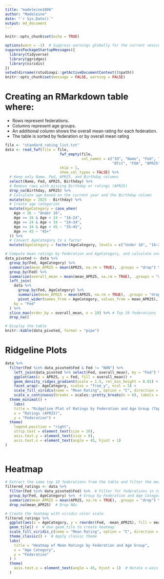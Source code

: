 ```yaml
---
title: "madeleine1806"
author: "Madeleine"
date: "`r Sys.Date()`"
output: md_document
---
```


```r
knitr::opts_chunk$set(echo = TRUE)
```
```r
options(warn = -1)  # Suppress warnings globally for the current session
suppressPackageStartupMessages({
  library(tidyverse)
  library(ggridges)
  library(viridis)
})
setwd(dirname(rstudioapi::getActiveDocumentContext()$path))
knitr::opts_chunk$set(message = FALSE, warning = FALSE)

```
# Creating an RMarkdown table where: 
- Rows represent federations. 
- Columns represent age groups. 
- An additional column shows the overall mean rating for each federation. 
- The table is sorted by federation or by overall mean rating
```r
file <- "standard_rating_list.txt"
data <- read_fwf(file = file, 
                         fwf_empty(file, 
                                   col_names = c("ID", "Name", "Fed", "Sex", "Tit", "WTit", 
                                                 "OTit", "FOA", "APR25", "Gms", "K", "Birthday", "Flag")),
                         skip = 1,
                         show_col_types = FALSE) %>%
  # Keep only Name, Fed, APR25, and Birthday columns
  select(Name, Fed, APR25, Birthday) %>%
  # Remove rows with missing Birthday or ratings (APR25)
  drop_na(Birthday, APR25) %>%
  # Calculate age based on the current year and the Birthday column
  mutate(Age = 2025 - Birthday) %>%
  # Create age categories
  mutate(AgeCategory = case_when(
    Age < 16 ~ "Under 16",
    Age >= 16 & Age < 24 ~ "16–24",
    Age >= 24 & Age < 34 ~ "24–34",
    Age >= 34 & Age < 45 ~ "35–45",
    Age >= 45 ~ "45+"
  )) %>%
  # Convert AgeCategory to a factor
  mutate(AgeCategory = factor(AgeCategory, levels = c("Under 16", "16–24", "24–34", "35–45", "45+")))

# Compute mean ratings by Federation and AgeCategory, and calculate overall mean
data_pivoted <- data %>%
  group_by(Fed, AgeCategory) %>%
  summarize(mean_APR25 = mean(APR25, na.rm = TRUE), .groups = "drop") %>%
  group_by(Fed) %>%
  summarize(overall_mean = mean(mean_APR25, na.rm = TRUE), .groups = "drop") %>%
  left_join(
    data %>%
      group_by(Fed, AgeCategory) %>%
      summarize(mean_APR25 = mean(APR25, na.rm = TRUE), .groups = "drop") %>%
      pivot_wider(names_from = AgeCategory, values_from = mean_APR25),
    by = "Fed"
  ) %>%
  slice_max(order_by = overall_mean, n = 10) %>% # Top 10 federations
  drop_na()

# Display the table
knitr::kable(data_pivoted, format = "pipe")
```
# Ridgeline Plots
```r

data %>%
  filter(Fed %in% data_pivoted$Fed & Fed != "NON") %>%
    left_join(data_pivoted %>% select(Fed, overall_mean), by = "Fed") %>%
    ggplot(aes(x = APR25, y = Fed, fill = overall_mean)) +
    geom_density_ridges_gradient(scale = 1.5, rel_min_height = 0.01) +
    facet_wrap(~ AgeCategory, scales = "free_y", ncol = 5) +
    scale_fill_viridis(name = "Mean Rating", option = "C", direction = -1) +
    scale_x_continuous(breaks = scales::pretty_breaks(n = 6), labels = scales::label_number()) +
  theme_minimal() +
    labs(
    title = "Ridgeline Plot of Ratings by Federation and Age Group (Top 10 Federations)",
    x = "Ratings (APR25)",
    y = "Federation") +
  theme(
    legend.position = "right",
    strip.text = element_text(size = 10),
    axis.text.y = element_text(size = 8),
    axis.text.x = element_text(angle = 45, hjust = 1)
)
  
```
# Heatmap
```r
# Extract the same top 10 federations from the table and filter the mean APR25 ratings for the top federations
filtered_ratings <- data %>%
  filter(Fed %in% data_pivoted$Fed) %>%  # Filter for federations in top 10 list
  group_by(Fed, AgeCategory) %>%  # Group by Federation and Age Category
  summarize(mean_APR25 = mean(APR25, na.rm = TRUE), .groups = "drop") %>%  # Calculate mean APR25 per group
  drop_na(mean_APR25)  # Drop NAs 

# Create the heatmap with viridis color scale
filtered_ratings %>%
  ggplot(aes(x = AgeCategory, y = reorder(Fed, -mean_APR25), fill = mean_APR25)) +
  geom_tile() +  # Use geom_tile to create heatmap
  scale_fill_viridis_c(name = "Mean Rating", option = "C", direction = -1) +  # Color scale
  theme_classic() +  # Apply classic theme
  labs(
    title = "Heatmap of Mean Ratings by Federation and Age Group",
    x = "Age Category",
    y = "Federation"
  ) + 
  theme(
    axis.text.x = element_text(angle = 45, hjust = 1)  # Rotate x-axis labels
  )
``` 